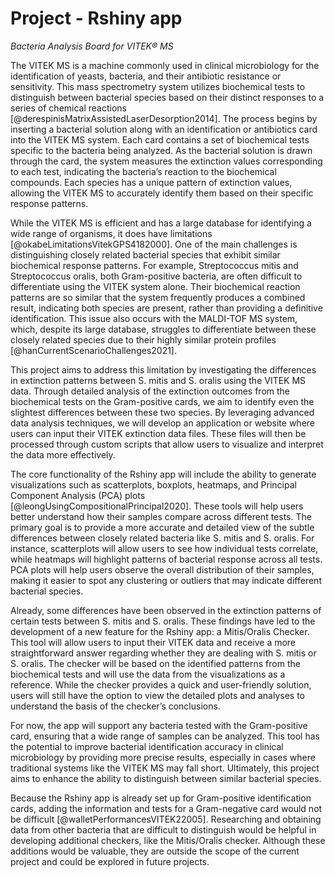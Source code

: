 # Project - Rshiny app 
*Bacteria Analysis Board for VITEK® MS*


The VITEK MS is a machine commonly used in clinical microbiology for the identification of yeasts, bacteria, and their antibiotic resistance or sensitivity. This mass spectrometry system utilizes biochemical tests to distinguish between bacterial species based on their distinct responses to a series of chemical reactions [@derespinisMatrixAssistedLaserDesorption2014].
 The process begins by inserting a bacterial solution along with an identification or antibiotics card into the VITEK MS system. Each card contains a set of biochemical tests specific to the bacteria being analyzed. As the bacterial solution is drawn through the card, the system measures the extinction values corresponding to each test, indicating the bacteria’s reaction to the biochemical compounds. Each species has a unique pattern of extinction values, allowing the VITEK MS to accurately identify them based on their specific response patterns.


While the VITEK MS is efficient and has a large database for identifying a wide range of organisms, it does have limitations [@okabeLimitationsVitekGPS4182000]. One of the main challenges is distinguishing closely related bacterial species that exhibit similar biochemical response patterns. For example, Streptococcus mitis and Streptococcus oralis, both Gram-positive bacteria, are often difficult to differentiate using the VITEK system alone. Their biochemical reaction patterns are so similar that the system frequently produces a combined result, indicating both species are present, rather than providing a definitive identification. This issue also occurs with the MALDI-TOF MS system, which, despite its large database, struggles to differentiate between these closely related species due to their highly similar protein profiles [@hanCurrentScenarioChallenges2021].


This project aims to address this limitation by investigating the differences in extinction patterns between S. mitis and S. oralis using the VITEK MS data. Through detailed analysis of the extinction outcomes from the biochemical tests on the Gram-positive cards, we aim to identify even the slightest differences between these two species. By leveraging advanced data analysis techniques, we will develop an application or website where users can input their VITEK extinction data files. These files will then be processed through custom scripts that allow users to visualize and interpret the data more effectively.


The core functionality of the Rshiny app will include the ability to generate visualizations such as scatterplots, boxplots, heatmaps, and Principal Component Analysis (PCA) plots [@leongUsingCompositionalPrincipal2020]. These tools will help users better understand how their samples compare across different tests. The primary goal is to provide a more accurate and detailed view of the subtle differences between closely related bacteria like S. mitis and S. oralis. For instance, scatterplots will allow users to see how individual tests correlate, while heatmaps will highlight patterns of bacterial response across all tests. PCA plots will help users observe the overall distribution of their samples, making it easier to spot any clustering or outliers that may indicate different bacterial species.


Already, some differences have been observed in the extinction patterns of certain tests between S. mitis and S. oralis. These findings have led to the development of a new feature for the Rshiny app: a Mitis/Oralis Checker. This tool will allow users to input their VITEK data and receive a more straightforward answer regarding whether they are dealing with S. mitis or S. oralis. The checker will be based on the identified patterns from the biochemical tests and will use the data from the visualizations as a reference. While the checker provides a quick and user-friendly solution, users will still have the option to view the detailed plots and analyses to understand the basis of the checker’s conclusions.


For now, the app will support any bacteria tested with the Gram-positive card, ensuring that a wide range of samples can be analyzed. This tool has the potential to improve bacterial identification accuracy in clinical microbiology by providing more precise results, especially in cases where traditional systems like the VITEK MS may fall short. Ultimately, this project aims to enhance the ability to distinguish between similar bacterial species.


Because the Rshiny app is already set up for Gram-positive identification cards, adding the information and tests for a Gram-negative card would not be difficult [@walletPerformancesVITEK22005]. Researching and obtaining data from other bacteria that are difficult to distinguish would be helpful in developing additional checkers, like the Mitis/Oralis checker. Although these additions would be valuable, they are outside the scope of the current project and could be explored in future projects.
